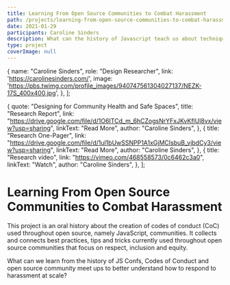 ```yaml
---
title: Learning From Open Source Communities to Combat Harassment
path: /projects/learning-from-open-source-communities-to-combat-harassment
date: 2021-01-29
participants: Caroline Sinders
description: What can the history of Javascript teach us about techniques to mitigate harassment (a barrier to diversity and a threat to the sustainability of digital infrastructure projects) in open source communities?
type: project
coverImage: null
---
```


  {
    name: "Caroline Sinders",
    role: "Design Researcher",
    link: 'https://carolinesinders.com/',
    image: 'https://pbs.twimg.com/profile_images/940747561304027137/NEZK-17S_400x400.jpg',
  },
];

  {
    quote: "Designing for Community Health and Safe Spaces",
    title: "Research Report",
    link: "https://drive.google.com/file/d/1O6ITCd_m_6hCZogsNrYFxJKvKflUl8vx/view?usp=sharing",
    linkText: "Read More",
    author: "Caroline Sinders",
  },
  {
    title: "Research One-Pager",
    link: "https://drive.google.com/file/d/1ul1bUwSSNPP1A1xGjMCIsbuB_vjbdCy3/view?usp=sharing",
    linkText: "Read More",
    author: "Caroline Sinders",
  },
  {
    title: "Research video",
    link: "https://vimeo.com/468558573/0c6462c3a0",
    linkText: "Watch",
    author: "Caroline Sinders",
  },
];

# Learning From Open Source Communities to Combat Harassment

This project is an oral history about the creation of codes of conduct (CoC) used throughout open source, namely JavaScript, communities. It collects and connects best practices, tips and tricks currently used throughout open source communities that focus on respect, inclusion and equity.

What can we learn from the history of JS Confs, Codes of Conduct and open source community meet ups to better understand how to respond to harassment at scale?

